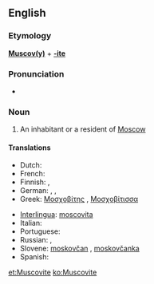 {{also|muscovite}}
==English==

===Etymology===
'''[[Muscovy|Muscov(y)]]''' + '''[[-ite]]'''

===Pronunciation===
* {{audio|en-us-Muscovite.ogg|Audio (US)}}

===Noun===
{{en-noun}}

# An inhabitant or a resident of [[Moscow]]

====Translations====
{{trans-top|resident of Moscow}}
* Dutch: {{t|nl|Moskoviet|m}}
* French: {{t+|fr|moscovite|m|f}}
* Finnish: {{t-|fi|moskovalainen}}, {{t-|fi|moskoviitti}}
* German: {{t-|de|Moskowit}},  {{t|de|Moskauer|m}},  {{t|de|Moskowiter|m}}
* Greek: [[Μοσχοβίτης]] {{m}}, [[Μοσχοβίτισσα]] {{f}}
{{trans-mid}}
* [[Interlingua]]: [[moscovita]] {{m|f}}
* Italian: {{t-|it|moscovita|m|f}}
* Portuguese: {{t+|pt|moscovita|m|f}}
* Russian: {{t+|ru|москвич|m|tr=moskvíč|sc=Cyrl}}, {{t+|ru|москвичка|f|tr=moskvíčka|sc=Cyrl}}
* Slovene: [[moskovčan]] {{m}}, [[moskovčanka]] {{f}}
* Spanish: {{t+|es|moscovita|m|f}}
{{trans-bottom}}

[[et:Muscovite]]
[[ko:Muscovite]]